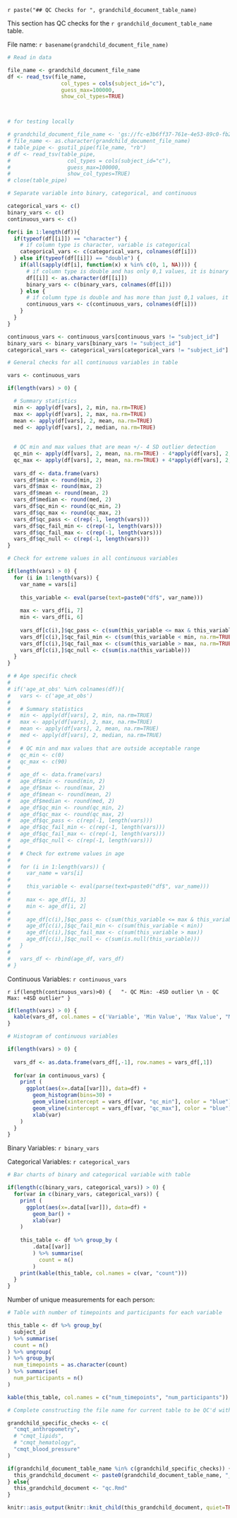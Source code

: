 `r paste("## QC Checks for ", grandchild_document_table_name)`

This section has QC checks for the `r grandchild_document_table_name` table. 

File name: `r basename(grandchild_document_file_name)`

```r
# Read in data

file_name <- grandchild_document_file_name
df <- read_tsv(file_name,
                 col_types = cols(subject_id="c"),
                 guess_max=100000,
                 show_col_types=TRUE)



# for testing locally 

# grandchild_document_file_name <- 'gs://fc-e3b6ff37-761e-4e53-89c0-fb243b8bd8e5/test_data/population_descriptor.tsv'
# file_name <- as.character(grandchild_document_file_name)
# table_pipe <- gsutil_pipe(file_name, "rb")
# df <- read_tsv(table_pipe,
#                  col_types = cols(subject_id="c"),
#                  guess_max=100000,
#                  show_col_types=TRUE)
# close(table_pipe)
```

```r
# Separate variable into binary, categorical, and continuous 

categorical_vars <- c()
binary_vars <- c()
continuous_vars <- c()

for(i in 1:length(df)){
  if(typeof(df[[i]]) == "character") {
    # if column type is character, variable is categorical 
    categorical_vars <- c(categorical_vars, colnames(df[i]))
  } else if(typeof(df[[i]]) == "double") {
    if(all(sapply(df[i], function(x) x %in% c(0, 1, NA)))) { 
      # if column type is double and has only 0,1 values, it is binary 
      df[[i]] <- as.character(df[[i]])
      binary_vars <- c(binary_vars, colnames(df[i]))
    } else {
      # if column type is double and has more than just 0,1 values, it is continuous  
      continuous_vars <- c(continuous_vars, colnames(df[i]))
    }
  }
}

continuous_vars <- continuous_vars[continuous_vars != "subject_id"]
binary_vars <- binary_vars[binary_vars != "subject_id"]
categorical_vars <- categorical_vars[categorical_vars != "subject_id"]
```

```r
# General checks for all continuous variables in table 

vars <- continuous_vars

if(length(vars) > 0) {

  # Summary statistics 
  min <- apply(df[vars], 2, min, na.rm=TRUE)
  max <- apply(df[vars], 2, max, na.rm=TRUE)
  mean <- apply(df[vars], 2, mean, na.rm=TRUE)
  med <- apply(df[vars], 2, median, na.rm=TRUE)
  
  
  # QC min and max values that are mean +/- 4 SD outlier detection
  qc_min <- apply(df[vars], 2, mean, na.rm=TRUE) - 4*apply(df[vars], 2, sd, na.rm=TRUE)
  qc_max <- apply(df[vars], 2, mean, na.rm=TRUE) + 4*apply(df[vars], 2, sd, na.rm=TRUE)
  
  vars_df <- data.frame(vars)
  vars_df$min <- round(min, 2)
  vars_df$max <- round(max, 2)
  vars_df$mean <- round(mean, 2)
  vars_df$median <- round(med, 2)
  vars_df$qc_min <- round(qc_min, 2) 
  vars_df$qc_max <- round(qc_max, 2)
  vars_df$qc_pass <- c(rep(-1, length(vars)))
  vars_df$qc_fail_min <- c(rep(-1, length(vars)))
  vars_df$qc_fail_max <- c(rep(-1, length(vars)))
  vars_df$qc_null <- c(rep(-1, length(vars)))
}
```

```r
# Check for extreme values in all continuous variables 

if(length(vars) > 0) {
  for (i in 1:length(vars)) {
    var_name = vars[i]
    
    this_variable <- eval(parse(text=paste0("df$", var_name)))
    
    max <- vars_df[i, 7]
    min <- vars_df[i, 6]
    
    vars_df[c(i),]$qc_pass <- c(sum(this_variable <= max & this_variable >= min, na.rm=TRUE))
    vars_df[c(i),]$qc_fail_min <- c(sum(this_variable < min, na.rm=TRUE))
    vars_df[c(i),]$qc_fail_max <- c(sum(this_variable > max, na.rm=TRUE))
    vars_df[c(i),]$qc_null <- c(sum(is.na(this_variable)))
  }
}
```

```r
# # Age specific check 
# 
# if('age_at_obs' %in% colnames(df)){
#   vars <- c('age_at_obs')
#   
#   # Summary statistics 
#   min <- apply(df[vars], 2, min, na.rm=TRUE)
#   max <- apply(df[vars], 2, max, na.rm=TRUE)
#   mean <- apply(df[vars], 2, mean, na.rm=TRUE)
#   med <- apply(df[vars], 2, median, na.rm=TRUE)
#   
#   # QC min and max values that are outside acceptable range
#   qc_min <- c(0)
#   qc_max <- c(90)
#   
#   age_df <- data.frame(vars)
#   age_df$min <- round(min, 2)
#   age_df$max <- round(max, 2)
#   age_df$mean <- round(mean, 2)
#   age_df$median <- round(med, 2)
#   age_df$qc_min <- round(qc_min, 2) 
#   age_df$qc_max <- round(qc_max, 2)
#   age_df$qc_pass <- c(rep(-1, length(vars)))
#   age_df$qc_fail_min <- c(rep(-1, length(vars)))
#   age_df$qc_fail_max <- c(rep(-1, length(vars)))
#   age_df$qc_null <- c(rep(-1, length(vars)))
#   
#   # Check for extreme values in age
#   
#   for (i in 1:length(vars)) {
#     var_name = vars[i]
#     
#     this_variable <- eval(parse(text=paste0("df$", var_name)))
#     
#     max <- age_df[i, 3]
#     min <- age_df[i, 2]
#     
#     age_df[c(i),]$qc_pass <- c(sum(this_variable <= max & this_variable >= min))
#     age_df[c(i),]$qc_fail_min <- c(sum(this_variable < min))
#     age_df[c(i),]$qc_fail_max <- c(sum(this_variable > max))
#     age_df[c(i),]$qc_null <- c(sum(is.null(this_variable)))
#   }
#   
#   vars_df <- rbind(age_df, vars_df)
# }
```

Continuous Variables: `r continuous_vars`

`r if(length(continuous_vars)>0) {
  "- QC Min: -4SD outlier \n - QC Max: +4SD outlier"
}`

  
```r
if(length(vars) > 0) {
  kable(vars_df, col.names = c('Variable', 'Min Value', 'Max Value', "Mean", "Median", "QC Min", "QC Max", 'Pass QC', 'Fail QC Min', 'Fail QC Max', 'Null Values'))
}
```

```r
# Histogram of continuous variables 

if(length(vars) > 0) {
  
  vars_df <- as.data.frame(vars_df[,-1], row.names = vars_df[,1])
  
  for(var in continuous_vars) {
    print (
      ggplot(aes(x=.data[[var]]), data=df) +
        geom_histogram(bins=30) +
        geom_vline(xintercept = vars_df[var, "qc_min"], color = "blue") + 
        geom_vline(xintercept = vars_df[var, "qc_max"], color = "blue") + 
        xlab(var)
    )
  }
}
```

Binary Variables: `r binary_vars`

Categorical Variables: `r categorical_vars`

```r
# Bar charts of binary and categorical variable with table

if(length(c(binary_vars, categorical_vars)) > 0) {
  for(var in c(binary_vars, categorical_vars)) {
    print ( 
      ggplot(aes(x=.data[[var]]), data=df) +
        geom_bar() +
        xlab(var)
    ) 
    
    this_table <- df %>% group_by (
        .data[[var]] 
        ) %>% summarise(
          count = n()
        )
    print(kable(this_table, col.names = c(var, "count")))
  }
}
```

Number of unique measurements for each person: 

```r
# Table with number of timepoints and participants for each variable 

this_table <- df %>% group_by(
  subject_id
) %>% summarise(
  count = n()
) %>% ungroup(
) %>% group_by(
  num_timepoints = as.character(count)
) %>% summarise(
  num_participants = n()
)

kable(this_table, col.names = c("num_timepoints", "num_participants"))
```

```r
# Complete constructing the file name for current table to be QC'd with table-specific checks

grandchild_specific_checks <- c(
  "cmqt_anthropometry",
  # "cmqt_lipids",
  # "cmqt_hematology",
  "cmqt_blood_pressure"
)

if(grandchild_document_table_name %in% c(grandchild_specific_checks)) {
  this_grandchild_document <- paste0(grandchild_document_table_name, "_qc.Rmd")
} else{
  this_grandchild_document <- "qc.Rmd"
}
```

```r
knitr::asis_output(knitr::knit_child(this_grandchild_document, quiet=TRUE))
```
